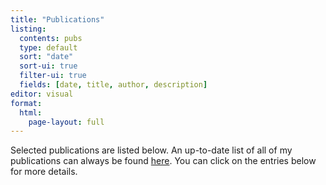 ```yaml
---
title: "Publications"
listing: 
  contents: pubs
  type: default
  sort: "date"
  sort-ui: true
  filter-ui: true
  fields: [date, title, author, description]
editor: visual
format: 
  html: 
    page-layout: full
---
```


Selected publications are listed below. An up-to-date list of all of my publications can always be found [here](https://scholar.google.com/citations?view_op=list_works&hl=en&hl=en&user=gfJENK8AAAAJ&sortby=pubdate&citft=1&email_for_op=ainslie.kylie%40gmail.com). You can click on the entries below for more details.
